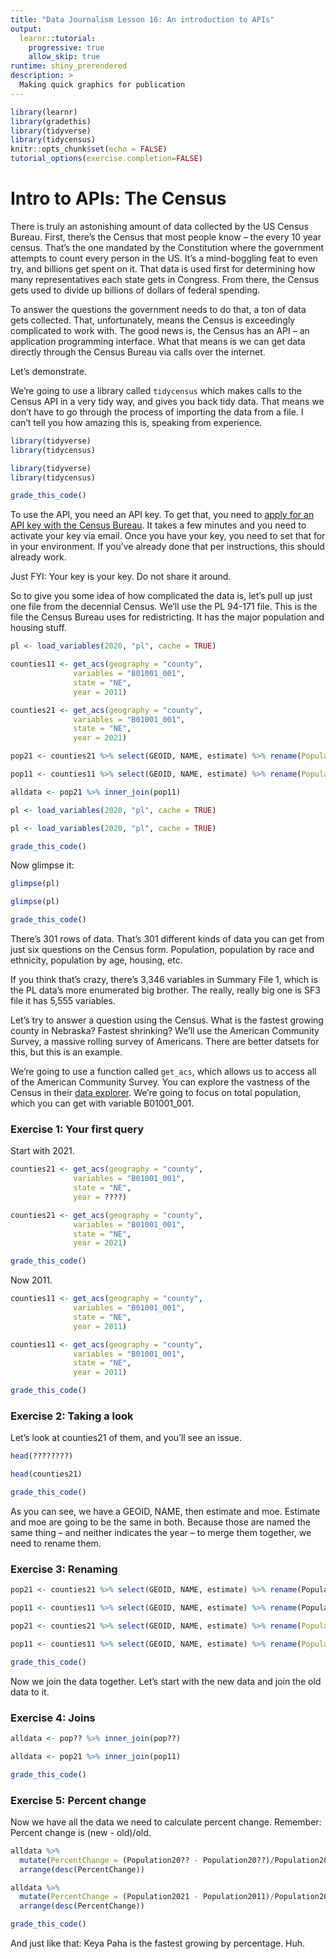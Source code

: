 ```yaml
---
title: "Data Journalism Lesson 16: An introduction to APIs"
output: 
  learnr::tutorial:
    progressive: true
    allow_skip: true
runtime: shiny_prerendered
description: >
  Making quick graphics for publication
---
```

```r
library(learnr)
library(gradethis)
library(tidyverse)
library(tidycensus)
knitr::opts_chunk$set(echo = FALSE)
tutorial_options(exercise.completion=FALSE)
```

# Intro to APIs: The Census

There is truly an astonishing amount of data collected by the US Census Bureau. First, there's the Census that most people know -- the every 10 year census. That's the one mandated by the Constitution where the government attempts to count every person in the US. It's a mind-boggling feat to even try, and billions get spent on it. That data is used first for determining how many representatives each state gets in Congress. From there, the Census gets used to divide up billions of dollars of federal spending. 

To answer the questions the government needs to do that, a ton of data gets collected. That, unfortunately, means the Census is exceedingly complicated to work with. The good news is, the Census has an API -- an application programming interface. What that means is we can get data directly through the Census Bureau via calls over the internet. 

Let's demonstrate. 

We're going to use a library called `tidycensus` which makes calls to the Census API in a very tidy way, and gives you back tidy data. That means we don't have to go through the process of importing the data from a file. I can't tell you how amazing this is, speaking from experience.

```r
library(tidyverse)
library(tidycensus)
```
```r
library(tidyverse)
library(tidycensus)
```
```r
grade_this_code()
```

To use the API, you need an API key. To get that, you need to [apply for an API key with the Census Bureau](https://api.census.gov/data/key_signup.html). It takes a few minutes and you need to activate your key via email. Once you have your key, you need to set that for in your environment. If you've already done that per instructions, this should already work. 

Just FYI: Your key is your key. Do not share it around.

So to give you some idea of how complicated the data is, let's pull up just one file from the decennial Census. We'll use the PL 94-171 file. This is the file the Census Bureau uses for redistricting. It has the major population and housing stuff. 

```r
pl <- load_variables(2020, "pl", cache = TRUE)

counties11 <- get_acs(geography = "county", 
              variables = "B01001_001", 
              state = "NE", 
              year = 2011)

counties21 <- get_acs(geography = "county", 
              variables = "B01001_001", 
              state = "NE", 
              year = 2021)

pop21 <- counties21 %>% select(GEOID, NAME, estimate) %>% rename(Population2021=estimate)

pop11 <- counties11 %>% select(GEOID, NAME, estimate) %>% rename(Population2011=estimate)

alldata <- pop21 %>% inner_join(pop11)
```
```r
pl <- load_variables(2020, "pl", cache = TRUE)
```
```r
pl <- load_variables(2020, "pl", cache = TRUE)
```
```r
grade_this_code()
```

Now glimpse it: 

```r
glimpse(pl)
```
```r
glimpse(pl)
```
```r
grade_this_code()
```

There's 301 rows of data. That's 301 different kinds of data you can get from just six questions on the Census form. Population, population by race and ethnicity, population by age, housing, etc. 

If you think that's crazy, there's 3,346 variables in Summary File 1, which is the PL data's more enumerated big brother. The really, really big one is SF3 file it has 5,555 variables.

Let's try to answer a question using the Census. What is the fastest growing county in Nebraska? Fastest shrinking? We'll use the American Community Survey, a massive rolling survey of Americans. There are better datsets for this, but this is an example. 

We're going to use a function called `get_acs`, which allows us to access all of the American Community Survey. You can explore the vastness of the Census in their [data explorer](https://data.census.gov/). We're going to focus on total population, which you can get with variable B01001_001. 

### Exercise 1: Your first query

Start with 2021.

```r
counties21 <- get_acs(geography = "county", 
              variables = "B01001_001", 
              state = "NE", 
              year = ????)
```
```r
counties21 <- get_acs(geography = "county", 
              variables = "B01001_001", 
              state = "NE", 
              year = 2021)
```
```r
grade_this_code()
```

Now 2011.

```r
counties11 <- get_acs(geography = "county", 
              variables = "B01001_001", 
              state = "NE", 
              year = 2011)
```
```r
counties11 <- get_acs(geography = "county", 
              variables = "B01001_001", 
              state = "NE", 
              year = 2011)
```
```r
grade_this_code()
```

### Exercise 2: Taking a look

Let's look at counties21 of them, and you'll see an issue. 

```r
head(????????)
```
```r
head(counties21)
```
```r
grade_this_code()
```

As you can see, we have a GEOID, NAME, then estimate and moe. Estimate and moe are going to be the same in both. Because those are named the same thing -- and neither indicates the year -- to merge them together, we need to rename them. 

### Exercise 3: Renaming 

```r
pop21 <- counties21 %>% select(GEOID, NAME, estimate) %>% rename(Population20??=estimate)

pop11 <- counties11 %>% select(GEOID, NAME, estimate) %>% rename(Population20??=estimate)
```
```r
pop21 <- counties21 %>% select(GEOID, NAME, estimate) %>% rename(Population2021=estimate)

pop11 <- counties11 %>% select(GEOID, NAME, estimate) %>% rename(Population2011=estimate)
```
```r
grade_this_code()
```

Now we join the data together. Let's start with the new data and join the old data to it. 

### Exercise 4: Joins

```r
alldata <- pop?? %>% inner_join(pop??)
```
```r
alldata <- pop21 %>% inner_join(pop11)
```
```r
grade_this_code()
```

### Exercise 5: Percent change

Now we have all the data we need to calculate percent change. Remember: Percent change is (new - old)/old.

```r
alldata %>% 
  mutate(PercentChange = (Population20?? - Population20??)/Population20??) %>%
  arrange(desc(PercentChange))
```
```r
alldata %>% 
  mutate(PercentChange = (Population2021 - Population2011)/Population2011) %>%
  arrange(desc(PercentChange))
```
```r
grade_this_code()
```

And just like that: Keya Paha is the fastest growing by percentage. Huh.
